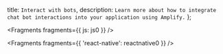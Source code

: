   title: `Interact with bots`,
  description: `Learn more about how to integrate chat bot interactions into your application using Amplify.`
};


<Fragments fragments={{ js: js0 }} />


<Fragments fragments={{ 'react-native': reactnative0 }} />

